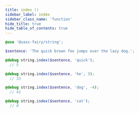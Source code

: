 ```yaml
---
title: index ()
sidebar_label: index
sidebar_class_name: 'function'
hide_title: true
hide_table_of_contents: true
---
```


<DocPage fieldName="index" fieldType="function" spec={Spec} />

```scss
@use '@sass-fairy/string';

$sentence: 'The quick brown fox jumps over the lazy dog.';

@debug string.index($sentence, 'quick');
  // 5

@debug string.index($sentence, 'he', 3);
  // 33

@debug string.index($sentence, 'dog', -4);
  // 41

@debug string.index($sentence, 'cat');
  // 0
```
